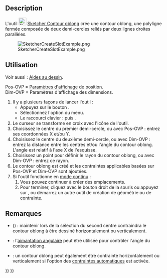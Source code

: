 <languages/>

{{Docnav/fr
|[[Sketcher_CreateRegularPolygon/fr|Rainure en arc]]
|[[Sketcher_CreateArcSlot/fr|Rainure en arc]]
|[[Sketcher_Workbench/fr|Atelier Sketcher]]
|IconL=Sketcher_CreateRegularPolygon.svg
|IconR=Sketcher_CreateArcSlot.svg
|IconC=Workbench_Sketcher.svg
}}

{{GuiCommand/fr
|Name=Sketcher CreateSlot
|Name/fr=Sketcher Contour oblong
|MenuLocation=Esquisse → Géométries d'esquisse → Créer un contour oblong
|Workbenches=[[Sketcher_Workbench/fr|Sketcher]]
|Shortcut={{KEY|G}} {{KEY|S}}
|SeeAlso=[[Sketcher_CreateArcSlot/fr|Sketcher Rainure en arc]]
}}

==Description==

L'outil [[Image:Sketcher_CreateSlot.svg|24px]] [[Sketcher_CreateSlot/fr|Sketcher Contour oblong]] crée une contour oblong, une polyligne fermée composée de deux demi-cercles reliés par deux lignes droites parallèles.

[[Image:SketcherCreateSlotExample.png‎]]

<span id="Usage"></span>
==Utilisation==

Voir aussi : [[Sketcher_Workbench/fr#Aides_au_dessin|Aides au dessin]].

Pos-OVP = [[Sketcher_Preferences/fr#Général|Paramètres d'affichage]] de position. {{Version/fr|1.0}}<br>
Dim-OVP = Paramètres d'affichage des dimensions. {{Version/fr|1.0}}

# Il y a plusieurs façons de lancer l'outil :
#* Appuyez sur le bouton {{Button|[[Image:Sketcher_CreateSlot.svg|16px]] [[Sketcher_CreateSlot/fr|Créer un contour oblong]]}}.
#* Sélectionnez l'option {{MenuCommand|Esquisse → Géométries d'esquisse → [[Image:Sketcher_CreateSlot.svg|16px]] Créer un contour oblong}} du menu.
#* Le raccourci clavier : {{KEY|G}} puis {{KEY|S}}.
# Le curseur se transforme en croix avec l'icône de l'outil.
# Choisissez le centre du premier demi-cercle, ou avec Pos-OVP : entrez ses coordonnées X et/ou Y.
# Choisissez le centre du deuxième demi-cercle, ou avec Dim-OVP : entrez la distance entre les centres et/ou l'angle du contour oblong. L'angle est relatif à l'axe X de l'esquisse.
# Choisissez un point pour définir le rayon du contour oblong, ou avec Dim-OVP : entrez ce rayon.
# Le contour oblong est créé et les contraintes applicables basées sur Pos-OVP et Dim-OVP sont ajoutées.
# Si l'outil fonctionne en [[Sketcher_Workbench/fr#Modes_continus|mode continu]] :
## Vous pouvez continuer à créer des emplacements.
## Pour terminer, cliquez avec le bouton droit de la souris ou appuyez sur {{KEY|Échap}}, ou démarrez un autre outil de création de géométrie ou de contrainte.

<span id="Notes"></span>
==Remarques==

* {{VersionMinus/fr|0.21}} ({{Version/fr|0.20}}) : maintenir {{KEY|Ctrl}} lors de la sélection du second centre contraindra le contour oblong à être dessiné horizontalement ou verticalement.
* {{Version/fr|1.0}} : l'[[Sketcher_Snap/fr|aimantation angulaire]] peut être utilisée pour contrôler l'angle du contour oblong.
* {{Version/fr|0.20}} : un contour oblong peut également être contrainte horizontalement ou verticalement si l'option des [[Sketcher_Workbench/fr#Contraintes_automatiques|contraintes automatiques]] est activée.


{{Docnav/fr
|[[Sketcher_CreateRegularPolygon/fr|Rainure en arc]]
|[[Sketcher_CreateArcSlot/fr|Rainure en arc]]
|[[Sketcher_Workbench/fr|Atelier Sketcher]]
|IconL=Sketcher_CreateRegularPolygon.svg
|IconR=Sketcher_CreateArcSlot.svg
|IconC=Workbench_Sketcher.svg
}}

{{Sketcher_Tools_navi{{#translation:}}}}
{{Userdocnavi{{#translation:}}}}